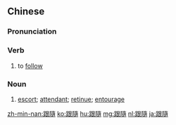 {{also|跟随}}
==Chinese==
{{zh-forms|s=跟随}}

===Pronunciation===
{{zh-pron
|m=gēnsuí
|c=gan1 ceoi4
|h=pfs=kiên-sùi
|mn=xm,qz,tp:kun-sûi/zz,kh:kin-sûi
|cat=v,n
}}

===Verb===
{{zh-verb}}

# to [[follow]]

===Noun===
{{zh-noun}}

# [[escort]]; [[attendant]]; [[retinue]]; [[entourage]]

{{zh-cat|Advanced}}

[[zh-min-nan:跟隨]]
[[ko:跟隨]]
[[hu:跟隨]]
[[mg:跟隨]]
[[nl:跟隨]]
[[ja:跟隨]]